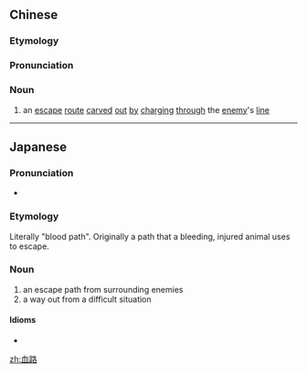 ==Chinese==
{{zh-forms}}

===Etymology===
{{zh-compound|血|路|blood|route}}

===Pronunciation===
{{zh-pron
|m=血lù
|c=hyut3 lou6
|mn=hiat-lō͘
|w=4xyq lu
|cat=n
}}

===Noun===
{{zh-noun}}

# {{lb|zh|archaic}} an [[escape]] [[route]] [[carved]] [[out]] [[by]] [[charging]] [[through]] the [[enemy]]'s [[line]]

----

==Japanese==
{{ja-kanjitab|けつ|ろ|yomi=o}}

===Pronunciation===
* {{IPA|lang=ja|/ketsɯro/}}

===Etymology===
Literally "blood path". Originally a path that a bleeding, injured animal uses to escape.

===Noun===
{{ja-noun|けつろ}}

# an escape path from surrounding enemies
# a way out from a difficult situation

====Idioms====
* {{ja-r|血路を開く|けつろ を ひらく}}

[[zh:血路]]